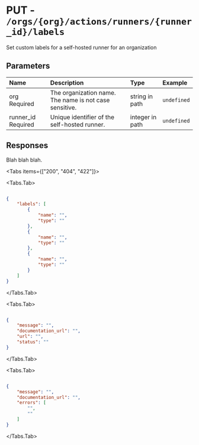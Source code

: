 
# PUT - `/orgs/{org}/actions/runners/{runner_id}/labels`

Set custom labels for a self-hosted runner for an organization

## Parameters

| Name | Description | Type | Example |
| :---- | :---- | :---- | :---- |
| org <span class="bg-blue-100 text-blue-800 text-xs font-medium me-2 px-2.5 py-0.5 rounded dark:bg-blue-900 dark:text-blue-300">Required</span> | The organization name. The name is not case sensitive. | string in path | `undefined` |
| runner_id <span class="bg-blue-100 text-blue-800 text-xs font-medium me-2 px-2.5 py-0.5 rounded dark:bg-blue-900 dark:text-blue-300">Required</span> | Unique identifier of the self-hosted runner. | integer in path | `undefined` |

## Responses

Blah blah blah.

<Tabs items={["200", "404", "422"]}>

<Tabs.Tab>



```json

{
    "labels": [
        {
            "name": "",
            "type": ""
        },
        {
            "name": "",
            "type": ""
        },
        {
            "name": "",
            "type": ""
        }
    ]
}

```

</Tabs.Tab>

<Tabs.Tab>



```json

{
    "message": "",
    "documentation_url": "",
    "url": "",
    "status": ""
}

```

</Tabs.Tab>

<Tabs.Tab>



```json

{
    "message": "",
    "documentation_url": "",
    "errors": [
        "",
        ""
    ]
}

```

</Tabs.Tab>

</Tabs>
